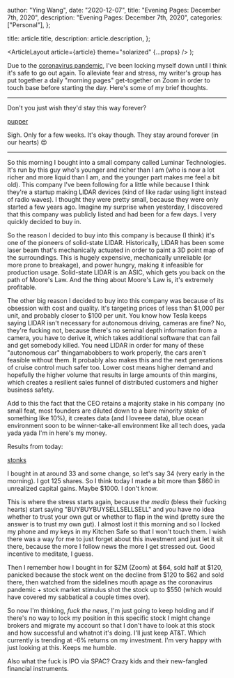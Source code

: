 
  author: "Ying Wang",
  date: "2020-12-07",
  title: "Evening Pages: December 7th, 2020",
  description: "Evening Pages: December 7th, 2020",
  categories: ["Personal"],
};

  title: article.title,
  description: article.description,
};

  <ArticleLayout article={article} theme="solarized" {...props} />
);

Due to the [coronavirus
pandemic](https://en.wikipedia.org/wiki/2019-20_coronavirus_pandemic), I've been
locking myself down until I think it's safe to go out again. To alleviate fear
and stress, my writer's group has put together a daily "morning pages"
get-together on Zoom in order to touch base before starting the day. Here's some
of my brief thoughts.

---

Don't you just wish they'd stay this way forever?

[pupper](/img/posts/2020/12/07/evening_pages_2.jpg)

Sigh. Only for a few weeks. It's okay though. They stay around forever (in our
hearts) :heart_eyes:

---

So this morning I bought into a small company called Luminar Technologies. It's
run by this guy who's younger and richer than I am (who is now a lot richer and
more liquid than I am, and the younger part makes me feel a bit old). This
company I've been following for a little while because I think they're a startup
making LIDAR devices (kind of like radar using light instead of radio waves). I
thought they were pretty small, because they were only started a few years ago.
Imagine my surprise when yesterday, I discovered that this company was publicly
listed and had been for a few days. I very quickly decided to buy in.

So the reason I decided to buy into this company is because (I think) it's one
of the pioneers of solid-state LIDAR. Historically, LIDAR has been some laser
beam that's mechanically actuated in order to paint a 3D point map of the
surroundings. This is hugely expensive, mechanically unreliable (or more prone
to breakage), and power hungry, making it infeasible for production usage.
Solid-state LIDAR is an ASIC, which gets you back on the path of Moore's Law.
And the thing about Moore's Law is, it's extremely profitable.

The other big reason I decided to buy into this company was because of its
obsession with cost and quality. It's targeting prices of less than $1,000 per
unit, and probably closer to $100 per unit. You know how Tesla keeps saying
LIDAR isn't necessary for autonomous driving, cameras are fine? No, they're
fucking not, because there's no seminal depth information from a camera, you
have to derive it, which takes additional software that can fail and get
somebody killed. You need LIDAR in order for many of these "autonomous car"
thingamabobbers to work properly, the cars aren't feasible without them. It
probably also makes this and the next generations of cruise control much safer
too. Lower cost means higher demand and hopefully the higher volume that results
in large amounts of thin margins, which creates a resilient sales funnel of
distributed customers and higher business safety.

Add to this the fact that the CEO retains a majority stake in his company (no
small feat, most founders are diluted down to a bare minority stake of something
like 10%), it creates data (and I loveeee data), blue ocean environment soon to
be winner-take-all environment like all tech does, yada yada yada I'm in here's
my money.

Results from today:

[stonks](/img/posts/2020/12/07/evening_pages.png)

I bought in at around 33 and some change, so let's say 34 (very early in the
morning). I got 125 shares. So I think today I made a bit more than $860 in
unrealized capital gains. Maybe $1000. I don't know.

This is where the stress starts again, because _the media_ (bless their fucking
hearts) start saying "BUYBUYBUYSELLSELLSELL" and you have no idea whether to
trust your own gut or whether to flap in the wind (pretty sure the answer is to
trust my own gut). I almost lost it this morning and so I locked my phone and my
keys in my Kitchen Safe so that I won't touch them. I wish there was a way for
me to just forget about this investment and just let it sit there, because the
more I follow news the more I get stressed out. Good incentive to meditate, I
guess.

Then I remember how I bought in for $ZM (Zoom) at $64, sold half at $120,
panicked because the stock went on the decline from $120 to $62 and sold there,
then watched from the sidelines mouth apage as the coronavirus pandemic + stock
market stimulus shot the stock up to $550 (which would have covered my
sabbatical a couple times over).

So now I'm thinking, _fuck the news_, I'm just going to keep holding and if
there's no way to lock my position in this specific stock I might change brokers
and migrate my account so that I don't have to look at this stock and how
successful and whatnot it's doing. I'll just keep AT&T. Which currently is
trending at -6% returns on my investment. I'm very happy with just looking at
this. Keeps me humble.

Also what the fuck is IPO via SPAC? Crazy kids and their new-fangled financial
instruments.
